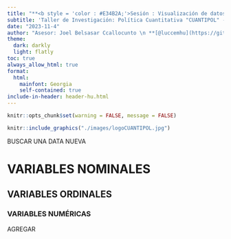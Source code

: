 ```yaml
---
title: "**<b style = 'color : #E34B2A;'>Sesión : Visualización de datos</b>**"
subtitle: 'Taller de Investigación: Política Cuantitativa "CUANTIPOL" - UNMSM'
date: "2023-11-4"
author: "Asesor: Joel Belsasar Ccallocunto \n **[@luccemhu](https://github.com/luccemhu)** \n a20196510@pucp.edu.pe"
theme:
  dark: darkly
  light: flatly
toc: true
always_allow_html: true
format:
  html:
    mainfont: Georgia
    self-contained: true
include-in-header: header-hu.html
---
```


```r
knitr::opts_chunk$set(warning = FALSE, message = FALSE)
```
```r
knitr::include_graphics("./images/logoCUANTIPOL.jpg")
```

\newpage


BUSCAR UNA DATA NUEVA


# VARIABLES NOMINALES




## VARIABLES ORDINALES



### VARIABLES NUMÉRICAS

AGREGAR








